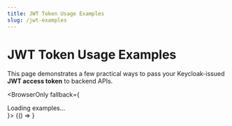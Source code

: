 ```yaml
---
title: JWT Token Usage Examples
slug: /jwt-examples
---
```



# JWT Token Usage Examples

This page demonstrates a few practical ways to pass your Keycloak-issued **JWT access token** to backend APIs.

<BrowserOnly fallback={<div>Loading examples...</div>}>
  {() => <JwtExamples />}
</BrowserOnly>